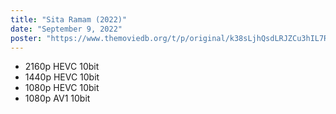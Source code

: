 ```yaml
---
title: "Sita Ramam (2022)"
date: "September 9, 2022"
poster: "https://www.themoviedb.org/t/p/original/k38sLjhQsdLRJZCu3hIL7RcGo3A.jpg"
---
```


- <Link href='/go?url=aHR0cHM6Ly9jZG4ubW92aWVpbmRleC50ay8xOi9TaXRhLlJhbWFtLjIwMjIuVGVsdWd1LkFNWk4uV0VCLURMLjIxNjBwLlVIRC4xMGJpdC54MjY1LkhFVkMuRERQLjUuMS5FU3ViLUNQVE41RFcubWt2'>2160p HEVC 10bit</Link>
- <Link href='/go?url=aHR0cHM6Ly9jZG4ubW92aWVpbmRleC50ay8xOi9TaXRhLlJhbWFtLjIwMjIuVGVsdWd1LjE0NDBwLjEwYml0LkFNWk4uV0VCLURMLkREUDUuMS54MjY1LkhFVkMuRXN1Yn5EUS5ta3Y.'>1440p HEVC 10bit</Link>
- <Link href='/go?url=aHR0cHM6Ly9jZG4ubW92aWVpbmRleC50ay8xOi9TaXRhLlJhbWFtLjIwMjIuVGVsdWd1LjEwODBwLjEwYml0LkFNWk4uV0VCLURMLkFBQy41LjEueDI2NS5IRVZDLkVTdWItSnJSaXAubWt2'>1080p HEVC 10bit</Link>
- <Link href='/go?url=aHR0cHM6Ly9jZG4ubW92aWVpbmRleC50ay8xOi9TaXRhLlJhbWFtLjIwMjIuVGVsdWd1LjEwODBwLkFNWk4uV0VCLURMLkFWMS4xMGJpdC5PcHVzLjUuMS5Fc3ViLVBvT2xMYS5ta3Y.'>1080p AV1 10bit</Link>